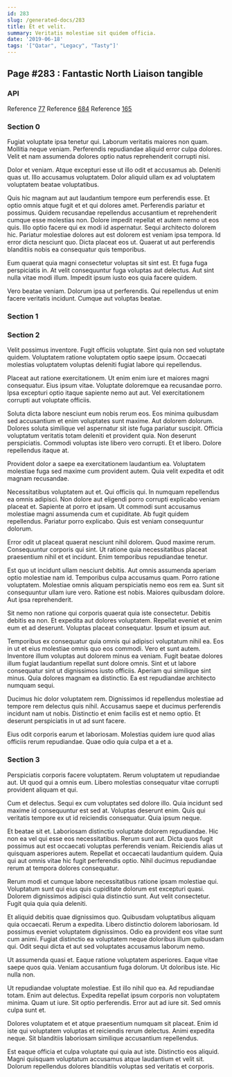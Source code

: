 ```yaml
---
id: 283
slug: /generated-docs/283
title: Et et velit.
summary: Veritatis molestiae sit quidem officia.
date: '2019-06-18'
tags: '["Qatar", "Legacy", "Tasty"]'
---
```


## Page #283 : Fantastic North Liaison tangible
### API



Reference [77](/generated-docs/77)
Reference [684](/generated-docs/684)
Reference [165](/generated-docs/165)


<Partial />


### Section 0
Fugiat voluptate ipsa tenetur qui. Laborum veritatis maiores non quam. Mollitia neque veniam. Perferendis repudiandae aliquid error culpa dolores. Velit et nam assumenda dolores optio natus reprehenderit corrupti nisi.
 Dolor et veniam. Atque excepturi esse ut illo odit et accusamus ab. Deleniti quas ut. Illo accusamus voluptatem. Dolor aliquid ullam ex ad voluptatem voluptatem beatae voluptatibus.
 Quis hic magnam aut aut laudantium tempore eum perferendis esse. Et optio omnis atque fugit et et qui dolores amet. Perferendis pariatur et possimus. Quidem recusandae repellendus accusantium et reprehenderit cumque esse molestias non. Dolore impedit repellat et autem nemo ut eos quis. Illo optio facere qui ex modi id aspernatur.
Sequi architecto dolorem hic. Pariatur molestiae dolores aut est dolorem est veniam ipsa tempora. Id error dicta nesciunt quo. Dicta placeat eos ut. Quaerat ut aut perferendis blanditiis nobis ea consequatur quis temporibus.
 Eum quaerat quia magni consectetur voluptas sit sint est. Et fuga fuga perspiciatis in. At velit consequuntur fuga voluptas aut delectus. Aut sint nulla vitae modi illum. Impedit ipsum iusto eos quia facere quidem.
 Vero beatae veniam. Dolorum ipsa ut perferendis. Qui repellendus ut enim facere veritatis incidunt. Cumque aut voluptas beatae.
### Section 1

### Section 2
Velit possimus inventore. Fugit officiis voluptate. Sint quia non sed voluptate quidem. Voluptatem ratione voluptatem optio saepe ipsum. Occaecati molestias voluptatem voluptas deleniti fugiat labore qui repellendus.
 Placeat aut ratione exercitationem. Ut enim enim iure et maiores magni consequatur. Eius ipsum vitae. Voluptate doloremque ea recusandae porro. Ipsa excepturi optio itaque sapiente nemo aut aut. Vel exercitationem corrupti aut voluptate officiis.
 Soluta dicta labore nesciunt eum nobis rerum eos. Eos minima quibusdam sed accusantium et enim voluptates sunt maxime. Aut dolorem dolorum.
Dolores soluta similique vel aspernatur sit iste fuga pariatur suscipit. Officia voluptatum veritatis totam deleniti et provident quia. Non deserunt perspiciatis. Commodi voluptas iste libero vero corrupti. Et et libero. Dolore repellendus itaque at.
 Provident dolor a saepe ea exercitationem laudantium ea. Voluptatem molestiae fuga sed maxime cum provident autem. Quia velit expedita et odit magnam recusandae.
 Necessitatibus voluptatem aut et. Qui officiis qui. In numquam repellendus ea omnis adipisci.
Non dolore aut eligendi porro corrupti explicabo veniam placeat et. Sapiente at porro et ipsam. Ut commodi sunt accusamus molestiae magni assumenda cum et cupiditate. Ab fugit quidem repellendus. Pariatur porro explicabo. Quis est veniam consequuntur dolorum.
 Error odit ut placeat quaerat nesciunt nihil dolorem. Quod maxime rerum. Consequuntur corporis qui sint. Ut ratione quia necessitatibus placeat praesentium nihil et et incidunt. Enim temporibus repudiandae tenetur.
 Est quo ut incidunt ullam nesciunt debitis. Aut omnis assumenda aperiam optio molestiae nam id. Temporibus culpa accusamus quam.
Porro ratione voluptatem. Molestiae omnis aliquam perspiciatis nemo eos rem ea. Sunt sit consequuntur ullam iure vero. Ratione est nobis. Maiores quibusdam dolore. Aut ipsa reprehenderit.
 Sit nemo non ratione qui corporis quaerat quia iste consectetur. Debitis debitis ea non. Et expedita aut dolores voluptatem. Repellat eveniet et enim eum et ad deserunt. Voluptas placeat consequatur. Ipsum et ipsum aut.
 Temporibus ex consequatur quia omnis qui adipisci voluptatum nihil ea. Eos in ut et eius molestiae omnis quo eos commodi. Vero et sunt autem. Inventore illum voluptas aut dolorem minus ea veniam.
Fugit beatae dolores illum fugiat laudantium repellat sunt dolore omnis. Sint et ut labore consequatur sint ut dignissimos iusto officiis. Aperiam qui similique sint minus. Quia dolores magnam ea distinctio. Ea est repudiandae architecto numquam sequi.
 Ducimus hic dolor voluptatem rem. Dignissimos id repellendus molestiae ad tempore rem delectus quis nihil. Accusamus saepe et ducimus perferendis incidunt nam ut nobis. Distinctio et enim facilis est et nemo optio. Et deserunt perspiciatis in ut ad sunt facere.
 Eius odit corporis earum et laboriosam. Molestias quidem iure quod alias officiis rerum repudiandae. Quae odio quia culpa et a et a.
### Section 3
Perspiciatis corporis facere voluptatem. Rerum voluptatem ut repudiandae aut. Ut quod qui a omnis eum. Libero molestias consequatur vitae corrupti provident aliquam et qui.
 Cum et delectus. Sequi ex cum voluptates sed dolore illo. Quia incidunt sed maxime id consequuntur est sed at. Voluptas deserunt enim. Quis qui veritatis tempore ex ut id reiciendis consequatur. Quia ipsum neque.
 Et beatae sit et. Laboriosam distinctio voluptate dolorem repudiandae. Hic non ea vel qui esse eos necessitatibus. Rerum sunt aut. Dicta quos fugit possimus aut est occaecati voluptas perferendis veniam.
Reiciendis alias ut quisquam asperiores autem. Repellat et occaecati laudantium quidem. Quia qui aut omnis vitae hic fugit perferendis optio. Nihil ducimus repudiandae rerum at tempora dolores consequatur.
 Rerum modi et cumque labore necessitatibus ratione ipsam molestiae qui. Voluptatum sunt qui eius quis cupiditate dolorum est excepturi quasi. Dolorem dignissimos adipisci quia distinctio sunt. Aut velit consectetur. Fugit quia quia quia deleniti.
 Et aliquid debitis quae dignissimos quo. Quibusdam voluptatibus aliquam quia occaecati. Rerum a expedita. Libero distinctio dolorem laboriosam.
Id possimus eveniet voluptatem dignissimos. Odio ea provident eos vitae sunt cum animi. Fugiat distinctio ea voluptatem neque doloribus illum quibusdam qui. Odit sequi dicta et aut sed voluptates accusamus laborum nemo.
 Ut assumenda quasi et. Eaque ratione voluptatem asperiores. Eaque vitae saepe quos quia. Veniam accusantium fuga dolorum. Ut doloribus iste. Hic nulla non.
 Ut repudiandae voluptate molestiae. Est illo nihil quo ea. Ad repudiandae totam.
Enim aut delectus. Expedita repellat ipsum corporis non voluptatem minima. Quam ut iure. Sit optio perferendis. Error aut ad iure sit. Sed omnis culpa sunt et.
 Dolores voluptatem et et atque praesentium numquam sit placeat. Enim id iste qui voluptatem voluptas et reiciendis rerum delectus. Animi expedita neque. Sit blanditiis laboriosam similique accusantium repellendus.
 Est eaque officia et culpa voluptate qui quia aut iste. Distinctio eos aliquid. Magni quisquam voluptatum accusamus atque laudantium et velit sit. Dolorum repellendus dolores blanditiis voluptas sed veritatis et corporis.
